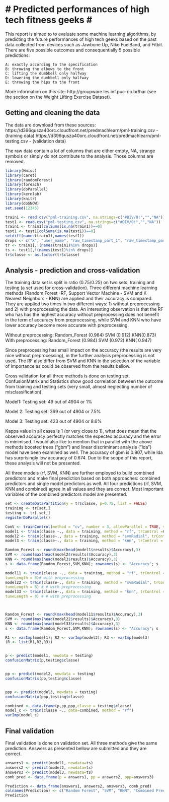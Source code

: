 # Predicted performances of high tech fitness geeks #
========================================================

This report is aimed to to evaluate some machine learning algorithms, by predicting the future performances of high tech geeks based on the past data collected from devices such as Jawbone Up, Nike FuelBand, and Fitbit. There are five possible outcomes and consequentially 5 possible predictions:

    A: exactly according to the specification
    B: throwing the elbows to the front
    C: lifting the dumbbell only halfway
    D: lowering the dumbbell only halfway
    E: throwing the hips to the front

More information on this site: http://groupware.les.inf.puc-rio.br/har (see the section on the Weight Lifting Exercise Dataset). 

## Getting and cleaning the data ##

The data are download from these sources:
https://d396qusza40orc.cloudfront.net/predmachlearn/pml-training.csv - (training data)
https://d396qusza40orc.cloudfront.net/predmachlearn/pml-testing.csv - (validation data)

The raw data contain a lot of columns that are either empty, NA, strange symbols or simply do not contribute to the analysis. Those columns are removed. 

```r
library(Hmisc)
library(caret)
library(randomForest)
library(foreach)
library(doParallel)
library(kernlab)
library(knitr)
library(doSNOW)
set.seed(12345)

train1 <- read.csv("pml-training.csv", na.strings=c("#DIV/0!","","NA"))
test1 <- read.csv("pml-testing.csv", na.strings=c("#DIV/0!","","NA"))
train1 <- train1[colSums(is.na(train1))==0]
test1 <- test1[colSums(is.na(test1))==0]
setdiff(names(train1),names(test1))
drops <- c("X", "user_name", "raw_timestamp_part_1", "raw_timestamp_part_2","cvtd_timestamp", "new_window", "num_window","roll_belt","pitch_belt", "yaw_belt","total_accel_belt")
tr <- train1[,!(names(train1)%in% drops)]
ts <- test1[,!(names(test1)%in% drops)]
tr$classe <- as.factor(tr$classe)


```            

## Analysis - prediction and cross-validation ##

The training data set is split in ratio (0.75/0.25) on two sets: training and testing (a set used for cross-validation).
Three different machine learning methods (Random Forest -RF, Support Vector Machine - SVM and K Nearest Neighbors - KNN) are applied and their accuracy is compared. They are applied two times in two different ways: 1) without preprocessing and 2) with preprocessing the data. An interesting observation is that the RF who has has the highest accuracy without preprocessing does not benefit in the term of accuracy from preprocessing, while SVM and KNN who have lower accuracy become more accurate with preprocessing.
  
Without preprocessing: Random_Forest (0.984) SVM (0.912)    KNN(0.873)                                
With preprocessing:   Random_Forest (0.984) SVM (0.972)    KNN( 0.947)
           
Since preprocessing has small impact on the accuracy (the results are very nice without preprocessing), in the further analysis preprocessing is not used. 
The RF also differ from SVM and KNN in the selection of the variable of Importance as could be observed from the results bellow.

Cross validation for all three methods is done on testing set. ConfusionMatrix and Statistics show good correlation between the outcome from training and testing sets (very small, almost neglecting number of misclassification). 

Model1:  Testing set: 49 out of 4904 or 1%

Model 2: Testing set: 369 out of 4904 or 7.5%

Model 3: Testing set: 423 out of 4904 or 8.6%

Kappa value in all cases is 1 (or very close to 1), what does mean that the observed accuracy perfectly matches the expected accuracy and the error is minimised.
I would also like to mention that in parallel with the above methods boosted trees ("gbm") and linear discriminant analysis ("lda") model have been examined as well. The accuracy of gbm is 0.907, while lda has surprisingly low accuracy of 0.674. Due to the scope of this report, these analysis will not be presented. 

All three models (rf, SVM, KNN) are further employed to build combined predictors and make final prediction based on both approaches: combined predictors and single model predictors as well. All four predictions (rf, SVM, KNN and combined) agree in all values and they are correct.
Most important variables of the combined predictors model are presented.
```r

set <- createDataPartition(y = tr$classe, p=0.75, list = FALSE)
training <- tr[set,]
testing <- tr[-set,]
registerDoParallel()

ConV <- trainControl(method = "cv", number = 3, allowParallel = TRUE, verboseIter = TRUE)
model1 <- train(classe ~., data = training, method = "rf", trControl =ConV) # without preprocessing
model2 <- train(classe~., data = training, method = "svmRadial", trControl = ConV)# without preprocessing
model3 <- train(classe~., data = training, method = "knn", trControl = ConV) # without preprocessing

Random_Forest <- round(max(head(model1$results)$Accuracy),3)
SVM <- round(max(head(model2$results)$Accuracy),3)
KNN <- round(max(head(model3$results)$Accuracy),3)
s <- data.frame(Random_Forest,SVM,KNN); rownames(s) <- "Accuracy"; s

model11 <- train(classe ~., data = training, method = "rf", trControl =ConV, preProc = c("center", "scale"),
tuneLength = 8)# with preprocessing
model22 <- train(classe~., data = training, method = "svmRadial", trControl = ConV, preProc = c("center", "scale"),
tuneLength = 8) # # with preprocessing
model33 <- train(classe~., data = training, method = "knn", trControl = ConV,preProc = c("center", "scale"),
tuneLength = 8) # # with preprocessing



Random_Forest <- round(max(head(model11$results)$Accuracy),3)
SVM <- round(max(head(model22$results)$Accuracy),3)
KNN <- round(max(head(model33$results)$Accuracy),3)
s <- data.frame(Random_Forest,SVM,KNN); rownames(s) <- "Accuracy"; s

R1 <- varImp(model1); R2 <- varImp(model2); R3 <- varImp(model3)
(R <- list(R1,R2,R3))


p <- predict(model1, newdata = testing)
confusionMatrix(p,testing$classe)


pp <- predict(model2, newdata = testing)
confusionMatrix(pp,testing$classe)


ppp <- predict(model3, newdata = testing)
confusionMatrix(ppp,testing$classe)

combined <- data.frame(p,pp,ppp,classe = testing$classe)
model_c <- train(classe ~., data=combined, method = "rf")
varImp(model_c)

```

## Final validation ##

Final validation is done on validation set. All three methods give the same prediction. Answers as presented bellow are submitted and they are correct.

```r
 
answers1 <- predict(model1, newdata=ts)
answers2 <- predict(model2, newdata=ts)
answers3 <- predict(model3, newdata=ts)
comb_pred <- data.frame(p = answers1, pp = answers2, ppp=answers3)

Prediction <- data.frame(answers1, answers2, answers3, comb_pred)
colnames(Prediction) <- c("Random Forest", "SVM", "KNN", "Combined Predictors")
Prediction

```

